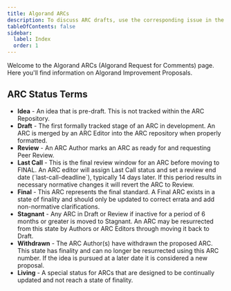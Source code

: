 ```yaml
---
title: Algorand ARCs
description: To discuss ARC drafts, use the corresponding issue in the issue tracker.
tableOfContents: false
sidebar:
  label: Index
  order: 1
---
```



Welcome to the Algorand ARCs (Algorand Request for Comments) page. Here you'll find information on Algorand Improvement Proposals.

<ArcsList />

## ARC Status Terms
<ul>
  <li>
    <strong>Idea</strong> - An idea that is pre-draft. This is not tracked
    within the ARC Repository.
  </li>
  <li>
    <strong>Draft</strong> - The first formally tracked stage of an ARC in
    development. An ARC is merged by an ARC Editor into the ARC repository when
    properly formatted.
  </li>
  <li>
    <strong>Review</strong> - An ARC Author marks an ARC as ready for and
    requesting Peer Review.
  </li>
  <li>
    <strong>Last Call</strong> - This is the final review window for an ARC
    before moving to FINAL. An ARC editor will assign Last Call status and set a
    review end date (`last-call-deadline`), typically 14 days later. If this
    period results in necessary normative changes it will revert the ARC to
    Review.
  </li>
  <li>
    <strong>Final</strong> - This ARC represents the final standard. A Final ARC
    exists in a state of finality and should only be updated to correct errata
    and add non-normative clarifications.
  </li>
  <li>
    <strong>Stagnant</strong> - Any ARC in Draft or Review if inactive for a
    period of 6 months or greater is moved to Stagnant. An ARC may be
    resurrected from this state by Authors or ARC Editors through moving it back
    to Draft.
  </li>
  <li>
    <strong>Withdrawn</strong> - The ARC Author(s) have withdrawn the proposed
    ARC. This state has finality and can no longer be resurrected using this ARC
    number. If the idea is pursued at a later date it is considered a new
    proposal.
  </li>
  <li>
    <strong>Living</strong> - A special status for ARCs that are designed to be
    continually updated and not reach a state of finality.
  </li>
</ul>
